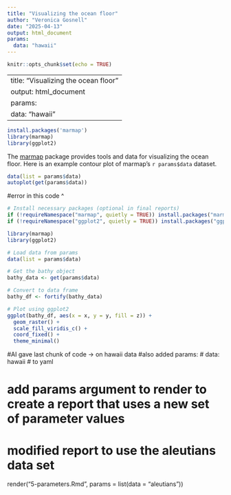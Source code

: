 ```yaml
---
title: "Visualizing the ocean floor"
author: "Veronica Gosnell"
date: "2025-04-13"
output: html_document
params:
  data: "hawaii"
---
```


```r
knitr::opts_chunk$set(echo = TRUE)
```

---
title: "Visualizing the ocean floor"
output: html_document
params:
  data: "hawaii"
---

```r
install.packages('marmap')
library(marmap)
library(ggplot2)
```

The [marmap](https://cran.r-project.org/web/packages/marmap/index.html) package provides tools and data for visualizing the ocean floor. Here is an example contour plot of marmap's ``r params$data`` dataset.

```r
data(list = params$data)
autoplot(get(params$data))
```

#error in this code ^

```r
# Install necessary packages (optional in final reports)
if (!requireNamespace("marmap", quietly = TRUE)) install.packages("marmap")
if (!requireNamespace("ggplot2", quietly = TRUE)) install.packages("ggplot2")

library(marmap)
library(ggplot2)

# Load data from params
data(list = params$data)

# Get the bathy object
bathy_data <- get(params$data)

# Convert to data frame
bathy_df <- fortify(bathy_data)

# Plot using ggplot2
ggplot(bathy_df, aes(x = x, y = y, fill = z)) +
  geom_raster() +
  scale_fill_viridis_c() +
  coord_fixed() +
  theme_minimal()

```

#AI gave last chunk of code -> on hawaii data
#also added params:
#  data: hawaii
# to yaml


# add params argument to render to create a report that uses a new set of parameter values
# modified report to use the aleutians data set

render("5-parameters.Rmd", params = list(data = "aleutians"))


<!-- Parameters are useful when you want to re-render the same report with distinct values for various key inputs, for example: -->

<!-- Running a report specific to a department or geographic region. -->

<!-- Running a report that covers a specific period in time. -->

<!-- Running multiple versions of a report for distinct sets of core assumptions. -->

